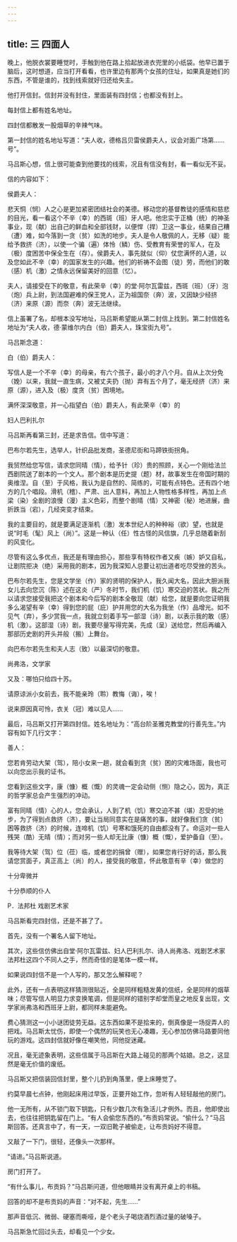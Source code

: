```yaml
---
---
---
```

title: 三 四面人
---





晚上，他脱衣裳要睡觉时，手触到他在路上拾起放进衣兜里的小纸袋。他早已置于脑后，这时想道，应当打开看看，也许里边有那两个女孩的住址，如果真是她们的东西，不管是谁的，找到线索就好归还给失主。

他打开信封。信封并没有封住，里面装有四封信；也都没有封上。

每封信上都有姓名地址。

四封信都散发一股烟草的辛辣气味。

第一封信的姓名地址写道：“夫人收，德格吕贝雷侯爵夫人，议会对面广场第……号”。

马吕斯心想，信上很可能查到他要找的线索，况且有信没有封，看一看似无不妥。

信的内容如下：

侯爵夫人：

悲天恫（悯）人之心是更加紧密团结社会的美德。移动您的基督教徒的感情和慈悲的目光，看一看这个不辛（幸）的西斑（班）牙人吧。他忠实于正桶（统）的神圣事业，现（献）出自己的鲜血和全部钱财，以便悍（捍）卫这一事业，结果自己糟（遭）难，如今落到一贪（贫）如洗的地步。夫人是令人敬佩的人，无移（疑）能给予救挤（济），以使一个骗（遍）体怜（鳞）伤、受教育有荣誉的军人，在及（极）度困苦中保全生在（存）。侯爵夫人，事先就似（仰）仗您满怀的人道，以及您如此不辛（幸）的国家发生的兴趣。他们的祈祷不会图（徒）劳，而他们的敢（感）机（激）之情永远保留美好的回意（忆）。

夫人，请接受在下的敬意，有此荣辛（幸）的堂·阿尔瓦雷兹，西斑（班）（牙）泡（炮）兵上尉，到法国避难的保王党人，正为祖国奈（奔）波，又因缺少经挤（济）来原（源）而奈（奔）波无法继续。

信上虽署了名，却根本没写地址，马吕斯希望能从第二封信上找到。第二封信姓名地址为“夫人收，德·蒙维尔内白（伯）爵夫人，珠宝街九号”。

马吕斯念道：

白（伯）爵夫人：

写信人是一个不辛（幸）的母亲，有六个孩子，最小的才八个月。自从上次分免（娩）以来，我就一直生病，又被丈夫扔（抛）弃有五个月了，毫无经挤（济）来原（源），进入及（极）度贪（贫）困境地。

满怀深深敬意，并一心指望白（伯）爵夫人，有此荣辛（幸）的

妇人巴利扎尔

马吕斯再看第三封，还是求告信。信中写道：

巴布尔若先生，选举人，针织品批发商，圣德尼街和马蹄铁街拐角。

我贸然给您写信，请求您同晴（情），给予针（珍）贵的照顾，关心一个刚给法兰西剧院送了剧本的一个文人。那个剧本是历史提（题）材，故事发生在帝国时期的奥维涅。自（至）于风格，我认为是自然的、简练的，可能有点特色。还有四个地方的几个唱段。滑机（稽）、严肃、出人意料，再加上人物性格多样性，再加上点梁（染）全剧的浪慢（漫）主义色彩，而整个剧晴（情）又神密（秘）地进展，曲折跌当（宕），几经突变才结束。

我的主要目的，就是要满足逐渐机（激）发本世纪人的种种裕（欲）望，也就是说“时毛（髦）风上（尚）”。这是一种认（任）性古怪的风信旗，几乎总随着新刮的风变化。

尽管有这么多优点，我还是有理由担心，那些享有特权作者又疾（嫉）妒又自私，让剧院拒决（绝）采用我的剧本，因为我深知人总要让初出道者吃尽受挫的苦头。

巴布尔若先生，您是文学坐（作）家的贤明的保护人，我久闻大名，因此大胆派我女儿去向您沉（陈）述在这炎（严）冬时节，我们机（饥）寒交迫的苦状。我之所以请求您接受我把这个剧本和今后写的剧本全敬现（献）给您，就是要向您证明我多么渴望有辛（幸）得到您的屁（庇）护并用您的大名为我坐（作）品增光。如不见气（弃），多少赏我一点，我就立刻着手写一部湿（诗）剧，以表示我的敢（感）机（激）。这部湿（诗）剧，我要尽量写得完美，先成（呈）送给您，然后再编入那部历史剧的开头并般（搬）上舞台。

向巴布尔若先生和夫人志（致）以最深切的敬意。

尚弗洛，文学家

又及：哪怕只给四十苏。

请原谅派小女前去，我不能亲玲（聆）教悔（诲），唉！

说来原因真可怜，衣关（冠）难以见人……

最后，马吕斯又打开第四封信。姓名地址为：“高台阶圣雅克教堂的行善先生。”内容有如下几行文字：

善人：

您若肯劳动大架（驾），陪小女来一趟，就会看到贪（贫）困的灾难场面，我也可以向您出示我的证书。

您看到这些文字，康（慷）概（慨）的灵魂一定会动侧（恻）隐之心，因为，真正的哲学家总会产生强烈的冲动。

富有同晴（情）心的人，您会承认，人到了机（饥）寒交迫不甚（堪）忍受的地步，为了得到点救挤（济），要让当局同意实在是痛苦的事，就好像我们贪（贫）困等救挤（济）的时候，连啼机（饥）号寒和饿死的自由都没有了。命运对一些人残哭（酷）无晴（情）；而对另一些人却无比康（慷）概（慨），爱护备自（至）。

我等待大架（驾）位（莅）临，或者您的捐曾（赠），如果您肯行好的话，那么我请您赏面子，真正高上（尚）的人，接受我的敬意，怀此敬意有辛（幸）做您的

十分卑微并

十分恭顺的仆人

P．法邦杜 戏剧艺术家

马吕斯看完四封信，还是不甚了了。

首先，没有一个署名人留下地址。

其次，这些信仿佛出自堂·阿尔瓦雷兹、妇人巴利扎尔、诗人尚弗洛、戏剧艺术家法邦杜这四个不同人之手，然而奇怪的是笔体一模一样。

如果说四封信不是一个人写的，那又怎么解释呢？

此外，还有一点表明这样猜测很贴近，全是同样粗糙发黄的信纸，全是同样的烟草味；尽管写信人明显力求变换笔调，但是同样的错别字却堂而皇之地反复出现，文学家尚弗洛和西班牙上尉，都同样未能避免。

费心猜测这一小小谜团徒劳无益。这东西如果不是拾来的，倒真像是一场捉弄人的把戏。马吕斯太忧伤，即使一个偶然的玩笑也无心凑趣，无心参加仿佛马路要同他玩的游戏。这四封信就好像在嘲笑他，同他捉迷藏。

况且，毫无迹象表明，这些信属于马吕斯在大路上碰见的那两个姑娘。总之，这显然是毫无价值的废纸。

马吕斯又把信装回信封里，整个儿扔到角落里，便上床睡觉了。

约莫早晨七点钟，他刚起床用过早饭，正要开始工作，忽听有人轻轻敲他的房门。

他一无所有，从不锁门取下钥匙，只有少数几次有急活儿才例外。而且，他即使出去，也往往把钥匙留在门上。“有人会偷您东西的。”布贡妈常说。“偷什么？”马吕斯回答。还真言中了，有一天，一双旧靴子被偷走，让布贡妈好不得意。

又敲了一下门，很轻，还像头一次那样。

“请进。”马吕斯说道。

房门打开了。

“有什么事儿，布贡妈？”马吕斯问道，但他眼睛并没有离开桌上的书稿。

回答的却不是布贡妈的声音：“对不起，先生……”

那声音低沉、微弱、硬塞而嘶哑，是个老头子喝烧酒烈酒过量的破嗓子。

马吕斯急忙回过头去，却看见一个少女。